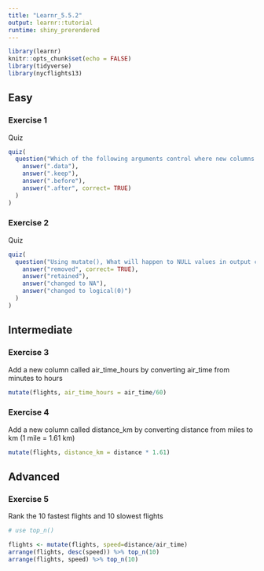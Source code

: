 ```yaml
---
title: "Learnr_5.5.2"
output: learnr::tutorial
runtime: shiny_prerendered
---
```


```r
library(learnr)
knitr::opts_chunk$set(echo = FALSE)
library(tidyverse)
library(nycflights13)
```


## Easy

### Exercise 1

Quiz

```r
quiz(
  question("Which of the following arguments control where new columns should appear in mutate() ?",
    answer(".data"),
    answer(".keep"),
    answer(".before"),
    answer(".after", correct= TRUE)
  )
)
```

### Exercise 2  

Quiz  

```r
quiz(
  question("Using mutate(), What will happen to NULL values in output column ?",
    answer("removed", correct= TRUE),
    answer("retained"),
    answer("changed to NA"),
    answer("changed to logical(0)")
  )
)
```

##  Intermediate

### Exercise 3

Add a new column called air_time_hours by converting air_time from minutes to hours

```r
mutate(flights, air_time_hours = air_time/60)
```

### Exercise 4

Add a new column called distance_km by converting distance from miles to km (1 mile = 1.61 km)  

```r
mutate(flights, distance_km = distance * 1.61)
```


## Advanced

### Exercise 5  

Rank the 10 fastest flights and 10 slowest flights  

```r
# use top_n()
```


```r
flights <- mutate(flights, speed=distance/air_time)
arrange(flights, desc(speed)) %>% top_n(10)
arrange(flights, speed) %>% top_n(10)
```
